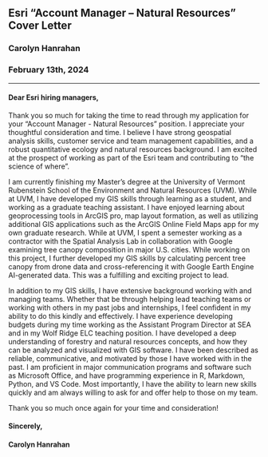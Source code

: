 
## Esri "Account Manager -- Natural Resources" Cover Letter
### Carolyn Hanrahan 
### February 13th, 2024 


------------------------------------------------------------------------------------



#### Dear Esri hiring managers, 

Thank you so much for taking the time to read through my application for your “Account Manager - Natural Resources” position. I appreciate your thoughtful consideration and time. I believe I have strong geospatial analysis skills, customer service and team management capabilities, and a robust quantitative ecology and natural resources background. I am excited at the prospect of working as part of the Esri team and contributing to “the science of where”. 

I am currently finishing my Master's degree at the University of Vermont Rubenstein School of the Environment and Natural Resources (UVM). While at UVM, I have developed my GIS skills through learning as a student, and working as a graduate teaching assistant. I have enjoyed learning about geoprocessing tools in ArcGIS pro, map layout formation, as well as utilizing additional GIS applications such as the ArcGIS Online Field Maps app for my own graduate research. While at UVM, I spent a semester working as a contractor with the Spatial Analysis Lab in collaboration with Google examining tree canopy composition in major U.S. cities. While working on this project, I further developed my GIS skills by calculating percent tree canopy from drone data and cross-referencing it with Google Earth Engine AI-generated data. This was a fulfilling and exciting project to lead. 

In addition to my GIS skills, I have extensive background working with and managing teams. Whether that be through helping lead teaching teams or working with others in my past jobs and internships, I feel confident in my ability to do this kindly and effectively. I have experience developing budgets during my time working as the Assistant Program Director at SEA and in my Wolf Ridge ELC teaching position. I have developed a deep understanding of forestry and natural resources concepts, and how they can be analyzed and visualized with GIS software. I have been described as reliable, communicative, and motivated by those I have worked with in the past. I am proficient in major communication programs and software such as Microsoft Office, and have programming experience in R, Markdown, Python, and VS Code. Most importantly, I have the ability to learn new skills quickly and am always willing to ask for and offer help to those on my team. 

Thank you so much once again for your time and consideration!

#### Sincerely, 
#### Carolyn Hanrahan 



